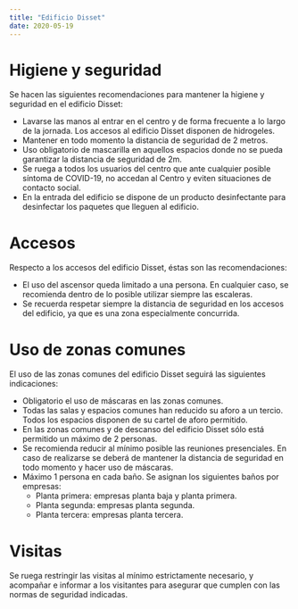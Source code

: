 ```yaml
---
title: "Edificio Disset"
date: 2020-05-19
---
```


# Higiene y seguridad

Se hacen las siguientes recomendaciones para mantener la higiene y seguridad en el edificio Disset:
 - Lavarse las manos al entrar en el centro y de forma frecuente a lo largo de la jornada. Los accesos al edificio Disset disponen de hidrogeles.
 - Mantener en todo momento la distancia de seguridad de 2 metros.
 - Uso obligatorio de mascarilla en aquellos espacios donde no se pueda garantizar la distancia de seguridad de 2m.
 - Se ruega a todos los usuarios del centro que ante cualquier posible síntoma de COVID-19, no accedan al Centro y eviten situaciones de contacto social.
 - En la entrada del edificio se dispone de un producto desinfectante para desinfectar los paquetes que lleguen al edificio.

# Accesos

Respecto a los accesos del edificio Disset, éstas son las recomendaciones:
 - El uso del ascensor queda limitado a una persona. En cualquier caso, se recomienda dentro de lo posible utilizar siempre las escaleras.
 - Se recuerda respetar siempre la distancia de seguridad en los accesos del edificio, ya que es una zona especialmente concurrida.

# Uso de zonas comunes

El uso de las zonas comunes del edificio Disset seguirá las siguientes indicaciones:
 - Obligatorio el uso de máscaras en las zonas comunes.
 - Todas las salas y espacios comunes han reducido su aforo a un tercio. Todos los espacios disponen de su cartel de aforo permitido.
 - En las zonas comunes y de descanso del edificio Disset sólo está permitido un máximo de 2 personas.
 - Se recomienda reducir al mínimo posible las reuniones presenciales. En caso de realizarse se deberá de mantener la distancia de seguridad en todo momento y hacer uso de máscaras.
 - Máximo 1 persona en cada baño. Se asignan los siguientes baños por empresas:
   - Planta primera: empresas planta baja y planta primera.
   - Planta segunda: empresas planta segunda.
   - Planta tercera: empresas planta tercera.

# Visitas

Se ruega restringir las visitas al mínimo estrictamente necesario, y acompañar e informar a los visitantes para asegurar que cumplen con las normas de seguridad indicadas.
